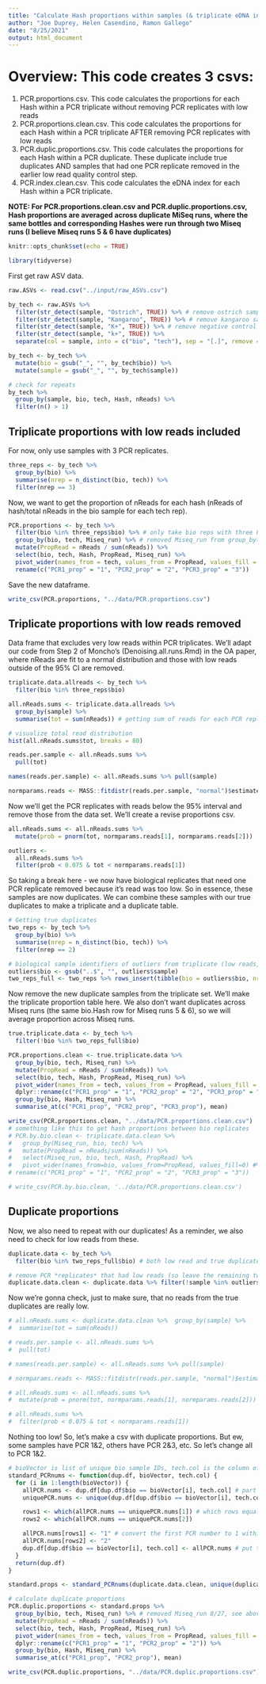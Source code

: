 ```yaml
---
title: "Calculate Hash proportions within samples (& triplicate eDNA index)"
author: "Joe Duprey, Helen Casendino, Ramon Gallego"
date: "8/25/2021"
output: html_document
---
```


# Overview: This code creates 3 csvs: 
  1) PCR.proportions.csv. This code calculates the proportions for each Hash within a PCR triplicate without removing PCR replicates with low reads
  2) PCR.proportions.clean.csv. This code calculates the proportions for each Hash within a PCR triplicate AFTER removing PCR replicates with low reads
  3) PCR.duplic.proportions.csv. This code calculates the proportions for each Hash within a PCR duplicate. These duplicate include true duplicates AND samples that had one PCR replicate removed in the earlier low read quality control step. 
  4) PCR.index.clean.csv. This code calculates the eDNA index for each Hash within a PCR triplicate.
  
  **NOTE: For PCR.proportions.clean.csv and PCR.duplic.proportions.csv, Hash proportions are averaged across duplicate MiSeq runs, where the same bottles and corresponding Hashes were run through two Miseq runs (I believe Miseq runs 5 & 6 have duplicates)**
  
```r
knitr::opts_chunk$set(echo = TRUE)
```

```r
library(tidyverse)
```

First get raw ASV data. 

```r
raw.ASVs <- read.csv("../input/raw_ASVs.csv")

by_tech <- raw.ASVs %>%
  filter(str_detect(sample, "Ostrich", TRUE)) %>% # remove ostrich samples
  filter(str_detect(sample, "Kangaroo", TRUE)) %>% # remove kangaroo samples
  filter(str_detect(sample, "K+", TRUE)) %>% # remove negative control (??) samples
  filter(str_detect(sample, "k+", TRUE)) %>%
  separate(col = sample, into = c("bio", "tech"), sep = "[.]", remove = FALSE)

by_tech <- by_tech %>%
  mutate(bio = gsub("_", "", by_tech$bio)) %>%
  mutate(sample = gsub("_", "", by_tech$sample))

# check for repeats
by_tech %>%
  group_by(sample, bio, tech, Hash, nReads) %>%
  filter(n() > 1)
```

## Triplicate proportions with low reads included

For now, only use samples with 3 PCR replicates. 

```r
three_reps <- by_tech %>%
  group_by(bio) %>%
  summarise(nrep = n_distinct(bio, tech)) %>%
  filter(nrep == 3)
```

Now, we want to get the proportion of nReads for each hash (nReads of hash/total nReads in the bio sample for each tech rep). 

```r
PCR.proportions <- by_tech %>%
  filter(bio %in% three_reps$bio) %>% # only take bio reps with three PCR reps
  group_by(bio, tech, Miseq_run) %>% # removed Miseq_run from group_by() i think this will solve our duplicate hash problem -joe
  mutate(PropRead = nReads / sum(nReads)) %>%
  select(bio, tech, Hash, PropRead, Miseq_run) %>%
  pivot_wider(names_from = tech, values_from = PropRead, values_fill = 0) %>%
  rename(c("PCR1_prop" = "1", "PCR2_prop" = "2", "PCR3_prop" = "3"))
```

Save the new dataframe. 

```r
write_csv(PCR.proportions, "../data/PCR.proportions.csv")
```



## Triplicate proportions with low reads removed

Data frame that excludes very low reads within PCR triplicates. We'll adapt our code from Step 2 of Moncho's (Denoising.all.runs.Rmd) in the OA paper, where nReads are fit to a normal distribution and those with low reads outside of the 95% CI are removed. 

```r

triplicate.data.allreads <- by_tech %>%
  filter(bio %in% three_reps$bio)

all.nReads.sums <- triplicate.data.allreads %>%
  group_by(sample) %>%
  summarise(tot = sum(nReads)) # getting sum of reads for each PCR replicate

# visualize total read distribution
hist(all.nReads.sums$tot, breaks = 80)

reads.per.sample <- all.nReads.sums %>%
  pull(tot)

names(reads.per.sample) <- all.nReads.sums %>% pull(sample)

normparams.reads <- MASS::fitdistr(reads.per.sample, "normal")$estimate
```

Now we'll get the PCR replicates with reads below the 95% interval and remove those from the data set. We'll create a revise proportions csv. 

```r
all.nReads.sums <- all.nReads.sums %>%
  mutate(prob = pnorm(tot, normparams.reads[1], normparams.reads[2]))

outliers <-
  all.nReads.sums %>%
  filter(prob < 0.075 & tot < normparams.reads[1])
```

So taking a break here - we now have biological replicates that need one PCR replicate removed because it's read was too low. So in essence, these samples are now duplicates. We can combine these samples with our true duplicates to make a triplicate and a duplicate table. 

```r
# Getting true duplicates
two_reps <- by_tech %>%
  group_by(bio) %>%
  summarise(nrep = n_distinct(bio, tech)) %>%
  filter(nrep == 2)

# biological sample identifiers of outliers from triplicate (low reads, now duplicates). Add these two two_reps
outliers$bio <- gsub("..$", "", outliers$sample)
two_reps_full <- two_reps %>% rows_insert(tibble(bio = outliers$bio, nrep = 2))
```

Now remove the new duplicate samples from the triplicate set.
We'll make the triplicate proportion table here. We also don't want duplicates across Miseq runs (the same bio.Hash row for Miseq runs 5 & 6), so we will average proportion across Miseq runs. 

```r

true.triplicate.data <- by_tech %>%
  filter(!bio %in% two_reps_full$bio)

PCR.proportions.clean <- true.triplicate.data %>%
  group_by(bio, tech, Miseq_run) %>%
  mutate(PropRead = nReads / sum(nReads)) %>%
  select(bio, tech, Hash, PropRead, Miseq_run) %>%
  pivot_wider(names_from = tech, values_from = PropRead, values_fill = 0) %>%
  dplyr::rename(c("PCR1_prop" = "1", "PCR2_prop" = "2", "PCR3_prop" = "3")) %>%
  group_by(bio, Hash, Miseq_run) %>%
  summarise_at(c("PCR1_prop", "PCR2_prop", "PCR3_prop"), mean)

write_csv(PCR.proportions.clean, "../data/PCR.proportions.clean.csv")
# something like this to get hash proportions between bio replicates
# PCR.by.bio.clean <- triplicate.data.clean %>%
#   group_by(Miseq_run, bio, tech) %>%
#   mutate(PropRead = nReads/sum(nReads)) %>%
#   select(Miseq_run, bio, tech, Hash, PropRead) %>%
#   pivot_wider(names_from=bio, values_from=PropRead, values_fill=0) #%>%
# rename(c("PCR1_prop" = "1", "PCR2_prop" = "2", "PCR3_prop" = "3"))

# write_csv(PCR.by.bio.clean, '../data/PCR.proportions.clean.csv')
```



## Duplicate proportions 

Now, we also need to repeat with our duplicates! As a reminder, we also need to check for low reads from these. 

```r

duplicate.data <- by_tech %>%
  filter(bio %in% two_reps_full$bio) # both low read and true duplicates

# remove PCR *replicates* that had low reads (so leave the remaining two for that bio sample)
duplicate.data.clean <- duplicate.data %>% filter(!sample %in% outliers$sample)
```

Now we're gonna check, just to make sure, that no reads from the true duplicates are really low. 

```r
# all.nReads.sums <- duplicate.data.clean %>%  group_by(sample) %>%
#  summarise(tot = sum(nReads))

# reads.per.sample <- all.nReads.sums %>%
#  pull(tot)

# names(reads.per.sample) <- all.nReads.sums %>% pull(sample)

# normparams.reads <- MASS::fitdistr(reads.per.sample, "normal")$estimate

# all.nReads.sums <- all.nReads.sums %>%
#  mutate(prob = pnorm(tot, normparams.reads[1], normparams.reads[2]))

# all.nReads.sums %>%
#  filter(prob < 0.075 & tot < normparams.reads[1])
```

Nothing too low! So, let's make a csv with duplicate proportions. But ew, some samples have PCR 1&2, others have PCR 2&3, etc. So let's change all to PCR 1&2. 

```r
# bioVector is list of unique bio sample IDs, tech.col is the column of the df that lists tech rep
standard_PCRnums <- function(dup.df, bioVector, tech.col) {
  for (i in 1:length(bioVector)) {
    allPCR.nums <- dup.df[dup.df$bio == bioVector[i], tech.col] # part of dup.df for 1 bio sample that lists all tech rep numbers
    uniquePCR.nums <- unique(dup.df[dup.df$bio == bioVector[i], tech.col]) # what are the 2 numbers of the PCR reactions done? ie, 1 & 2, 2 & 3, etc.

    rows1 <- which(allPCR.nums == uniquePCR.nums[1]) # which rows equal the 1st PCR rep
    rows2 <- which(allPCR.nums == uniquePCR.nums[2])

    allPCR.nums[rows1] <- "1" # convert the first PCR number to 1 within the tech column of the loop's dataframe
    allPCR.nums[rows2] <- "2"
    dup.df[dup.df$bio == bioVector[i], tech.col] <- allPCR.nums # put this new number string into dup.df
  }
  return(dup.df)
}

standard.props <- standard_PCRnums(duplicate.data.clean, unique(duplicate.data.clean$bio), 4)
```


```r

# calculate duplicate proportions
PCR.duplic.proportions <- standard.props %>%
  group_by(bio, tech, Miseq_run) %>% # removed Miseq_run 8/27, see above
  mutate(PropRead = nReads / sum(nReads)) %>%
  select(bio, tech, Hash, PropRead, Miseq_run) %>%
  pivot_wider(names_from = tech, values_from = PropRead, values_fill = 0) %>%
  dplyr::rename(c("PCR1_prop" = "1", "PCR2_prop" = "2")) %>%
  group_by(bio, Hash, Miseq_run) %>%
  summarise_at(c("PCR1_prop", "PCR2_prop"), mean)

write_csv(PCR.duplic.proportions, "../data/PCR.duplic.proportions.csv")
```
